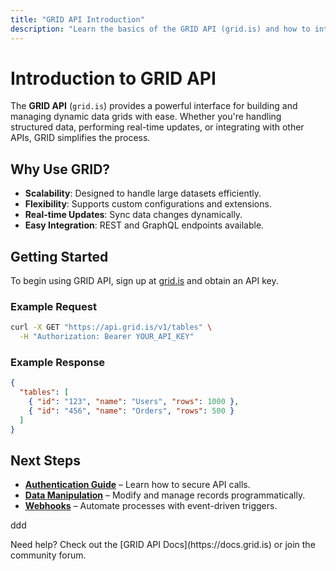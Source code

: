 ```yaml
---
title: "GRID API Introduction"
description: "Learn the basics of the GRID API (grid.is) and how to integrate it into your projects."
---
```



# Introduction to GRID API

The **GRID API** (`grid.is`) provides a powerful interface for building and managing dynamic data grids with ease. Whether you're handling structured data, performing real-time updates, or integrating with other APIs, GRID simplifies the process.

## Why Use GRID?
- **Scalability**: Designed to handle large datasets efficiently.
- **Flexibility**: Supports custom configurations and extensions.
- **Real-time Updates**: Sync data changes dynamically.
- **Easy Integration**: REST and GraphQL endpoints available.

## Getting Started

To begin using GRID API, sign up at [grid.is](https://grid.is) and obtain an API key.

### Example Request
```bash
curl -X GET "https://api.grid.is/v1/tables" \
  -H "Authorization: Bearer YOUR_API_KEY"
```

### Example Response
```json
{
  "tables": [
    { "id": "123", "name": "Users", "rows": 1000 },
    { "id": "456", "name": "Orders", "rows": 500 }
  ]
}
```

## Next Steps
- **[Authentication Guide](/docs/authentication)** – Learn how to secure API calls.
- **[Data Manipulation](/docs/data-manipulation)** – Modify and manage records programmatically.
- **[Webhooks](/docs/webhooks)** – Automate processes with event-driven triggers.



ddd

<Callout>
Need help? Check out the [GRID API Docs](https://docs.grid.is) or join the community forum.
</Callout>
